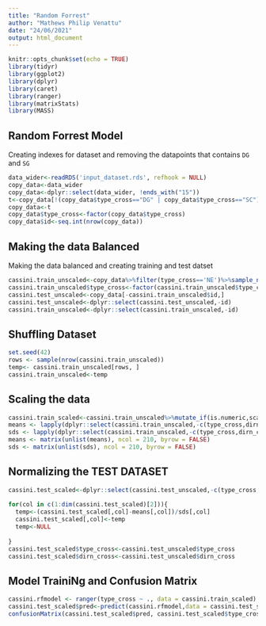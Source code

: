 ```yaml
---
title: "Random Forrest"
author: "Mathews Philip Venattu"
date: "24/06/2021"
output: html_document
---
```


```r
knitr::opts_chunk$set(echo = TRUE)
library(tidyr)
library(ggplot2)
library(dplyr)
library(caret)
library(ranger)
library(matrixStats)
library(MASS)
```

## Random Forrest Model

Creating indexes for dataset and removing the datapoints that contains `DG` and `SG`

```r

data_wider<-readRDS('input_dataset.rds', refhook = NULL)
copy_data<-data_wider
copy_data<-dplyr::select(data_wider, !ends_with("15"))
t<-copy_data[!(copy_data$type_cross=="DG" | copy_data$type_cross=="SC"),]
copy_data<-t
copy_data$type_cross<-factor(copy_data$type_cross)
copy_data$id<-seq.int(nrow(copy_data))
```


## Making the data Balanced

Making the data balanced and creating training and test datset

```r

cassini.train_unscaled<-copy_data%>%filter(type_cross=='NE')%>%sample_n(100)%>%rbind(copy_data%>%filter(type_cross=='BS')%>%sample_n(100))%>%rbind(copy_data%>%filter(type_cross=='MP')%>%sample_n(100))
cassini.train_unscaled$type_cross<-factor(cassini.train_unscaled$type_cross)
cassini.test_unscaled<-copy_data[-cassini.train_unscaled$id,]
cassini.test_unscaled<-dplyr::select(cassini.test_unscaled,-id)
cassini.train_unscaled<-dplyr::select(cassini.train_unscaled,-id)
```


## Shuffling Dataset

```r
set.seed(42)
rows <- sample(nrow(cassini.train_unscaled))
temp<- cassini.train_unscaled[rows, ]
cassini.train_unscaled<-temp
```


## Scaling the data

```r
cassini.train_scaled<-cassini.train_unscaled%>%mutate_if(is.numeric,scale)
means <- lapply(dplyr::select(cassini.train_unscaled,-c(type_cross,dirn_cross)), mean)
sds <- lapply(dplyr::select(cassini.train_unscaled,-c(type_cross,dirn_cross)), sd)
means <- matrix(unlist(means), ncol = 210, byrow = FALSE)
sds <- matrix(unlist(sds), ncol = 210, byrow = FALSE)
```


## Normalizing the TEST DATASET


```r

cassini.test_scaled<-dplyr::select(cassini.test_unscaled,-c(type_cross,dirn_cross))
  
for(col in c(1:dim(cassini.test_scaled)[2])){
  temp<-(cassini.test_scaled[,col]-means[,col])/sds[,col]
  cassini.test_scaled[,col]<-temp
  temp<-NULL
  
}
cassini.test_scaled$type_cross<-cassini.test_unscaled$type_cross
cassini.test_scaled$dirn_cross<-cassini.test_unscaled$dirn_cross
```

## Model TrainiNg and Confusion Matrix

```r
cassini.rfmodel <- ranger(type_cross ~ ., data = cassini.train_scaled)
cassini.test_scaled$pred<-predict(cassini.rfmodel,data = cassini.test_scaled)$predictions
confusionMatrix(cassini.test_scaled$pred, cassini.test_scaled$type_cross)


```
